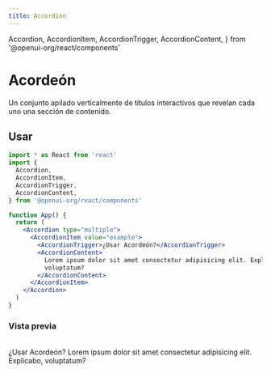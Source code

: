 ```yaml
---
title: Accordion
---
```


  Accordion,
  AccordionItem,
  AccordionTrigger,
  AccordionContent,
} from '@openui-org/react/components'

# Acordeón

Un conjunto apilado verticalmente de títulos interactivos que revelan cada uno una sección de contenido.

## Usar

```jsx
import * as React from 'react'
import {
  Accordion,
  AccordionItem,
  AccordionTrigger,
  AccordionContent,
} from '@openui-org/react/components'

function App() {
  return (
    <Accordion type="multiple">
      <AccordionItem value="example">
        <AccordionTrigger>¿Usar Acordeón?</AccordionTrigger>
        <AccordionContent>
          Lorem ipsum dolor sit amet consectetur adipisicing elit. Explicabo,
          voluptatum?
        </AccordionContent>
      </AccordionItem>
    </Accordion>
  )
}
```

### Vista previa

<br />

<div className='mt-2 ring-offset-background focus-visible:outline-none focus-visible:ring-2 focus-visible:ring-ring focus-visible:ring-offset-2 relative rounded-md border'>

<div className='theme-zinc w-full'>

<div className='preview flex min-h-[350px] w-full justify-center p-20 items-center'>
 <div className="w-full">
<Accordion type="multiple">
        <AccordionItem value="example">
            <AccordionTrigger>
                ¿Usar Acordeón?
            </AccordionTrigger>
            <AccordionContent>
                Lorem ipsum dolor sit amet consectetur adipisicing elit. Explicabo, voluptatum?
            </AccordionContent>
        </AccordionItem>
</Accordion>

 </div>
</div>
</div>
</div>
